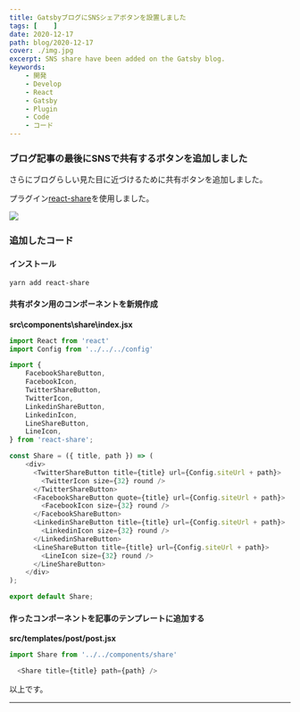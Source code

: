 ```yaml
---
title: GatsbyブログにSNSシェアボタンを設置しました
tags: [    ]
date: 2020-12-17
path: blog/2020-12-17
cover: ./img.jpg
excerpt: SNS share have been added on the Gatsby blog.
keywords:
    - 開発
    - Develop
    - React
    - Gatsby
    - Plugin
    - Code
    - コード
---
```


### ブログ記事の最後にSNSで共有するボタンを追加しました

さらにブログらしい見た目に近づけるために共有ボタンを追加しました。

プラグイン[react-share](https://github.com/nygardk/react-share)を使用しました。

![](./img1.png)

### 追加したコード

#### インストール

```shell
yarn add react-share
```

#### 共有ボタン用のコンポーネントを新規作成

**src\components\share\index.jsx**

```javascript
import React from 'react'
import Config from '../../../config'

import {
    FacebookShareButton,
    FacebookIcon,
    TwitterShareButton,
    TwitterIcon,
    LinkedinShareButton,
    LinkedinIcon,
    LineShareButton,
    LineIcon,
} from 'react-share';

const Share = ({ title, path }) => (
    <div>
      <TwitterShareButton title={title} url={Config.siteUrl + path}>
        <TwitterIcon size={32} round />
      </TwitterShareButton>
      <FacebookShareButton quote={title} url={Config.siteUrl + path}>
        <FacebookIcon size={32} round />
      </FacebookShareButton>
      <LinkedinShareButton title={title} url={Config.siteUrl + path}>
        <LinkedinIcon size={32} round />
      </LinkedinShareButton>
      <LineShareButton title={title} url={Config.siteUrl + path}>
        <LineIcon size={32} round />
      </LineShareButton>
    </div>
);

export default Share;
```

#### 作ったコンポーネントを記事のテンプレートに追加する

**src/templates/post/post.jsx**

```javascript
import Share from '../../components/share'
```

```javascript
  <Share title={title} path={path} />
```

以上です。


---